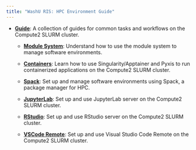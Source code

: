 ```yaml
---
title: "WashU RIS: HPC Environment Guide"
---
```


- [**Guide**](/content/guide/index.qmd): A collection of guides for common tasks and workflows on the Compute2 SLURM cluster.

  - [**Module System**](): Understand how to use the module system to manage software environments.

  - [**Containers**](): Learn how to use Singularity/Apptainer and Pyxis to run containerized applications on the Compute2 SLURM cluster.
  
  - [**Spack**](/content/spack/index.qmd): Set up and manage software environments using Spack, a package manager for HPC.
  
  - [**JupyterLab**](): Set up and use JupyterLab server on the Compute2 SLURM cluster.
  
  - [**RStudio**](): Set up and use RStudio server on the Compute2 SLURM cluster.
  
  - [**VSCode Remote**](): Set up and use Visual Studio Code Remote on the Compute2 SLURM cluster.
